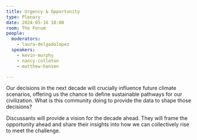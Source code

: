 ```yaml
---
title: Urgency & Opportunity
type: Plenary
date: 2024-05-16 10:00
room: The Forum
people:
  moderators:
    - laura-delgadolopez
  speakers:
    - kevin-murphy
    - nancy-colleton
    - matthew-hansen

---
```


Our decisions in the next decade will crucially influence future climate scenarios, offering us the chance to define sustainable pathways for our civilization. What is this community doing to provide the data to shape those decisions? 

Discussants will provide a vision for the decade ahead. They will frame the opportunity ahead and share their insights into how we can collectively rise to meet the challenge.

